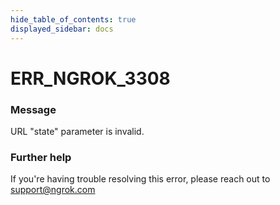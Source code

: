 ```yaml
---
hide_table_of_contents: true
displayed_sidebar: docs
---
```



# ERR_NGROK_3308

### Message

URL "state" parameter is invalid.

<ErrorDetails error="err_ngrok_3308" />

### Further help

If you're having trouble resolving this error, please reach out to [support@ngrok.com](mailto:support@ngrok.com?subject=Help%20with%20ERR_NGROK_3308)
